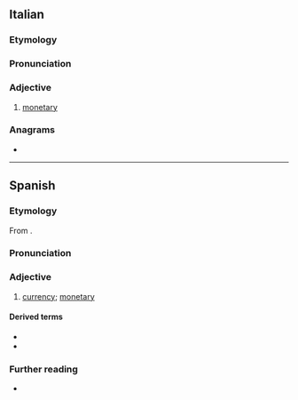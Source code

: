 {{also|monetário}}
==Italian==

===Etymology===
{{desc|la|monetarius|monetarius|of or belonging to the mint}}

===Pronunciation===
{{it-pr|monetàrio}}

===Adjective===
{{it-adj}}

# [[monetary]]

===Anagrams===
* {{anagrams|it|a=aeimnoort|erotomani}}

----

==Spanish==

===Etymology===
From {{bor|es|la|monētārius||of or belonging to the mint}}.

===Pronunciation===
{{es-IPA}}

===Adjective===
{{es-adj}}

# {{lb|es|relational}} [[currency]]; [[monetary]]

====Derived terms====
* {{l|es|Fondo Monetario Internacional}}
* {{l|es|monetarismo}}

===Further reading===
* {{R:DRAE}}
{{C|es|Coins}}